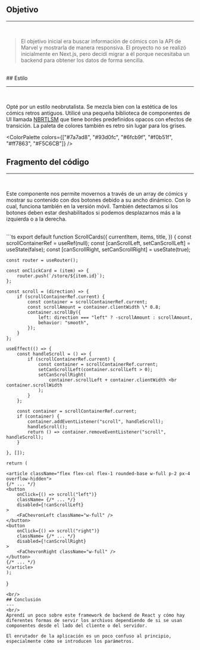 
## Objetivo

---

<br/>

> El objetivo inicial era buscar información de cómics con la API de Marvel y mostrarla de manera responsiva.
> El proyecto no se realizó inicialmente en Next.js, pero decidí migrar a él porque necesitaba un backend para obtener los datos de forma sencilla.

<br/>
## Estilo

---

<br/>

Opté por un estilo neobrutalista. Se mezcla bien con la estética de los cómics retros antiguos. Utilicé una pequeña biblioteca de componentes de UI llamada [NBRTLSM](https://www.neobrutalism.dev/) que tiene bordes predefinidos opacos con efectos de transición. La paleta de colores también es retro sin lugar para los grises.

<ColorPalette
  colors={["#7a7ad8", "#93d0fc", "#6fcb9f", "#f0b51f", "#ff7863", "#F5C6CB"]}
/>

## Fragmento del código

---

<br/>

Este componente nos permite movernos a través de un array de cómics y mostrar su contenido con dos botones debido a su ancho dinámico. Con lo cual, funciona también en la versión móvil.
También detectamos si los botones deben estar deshabilitados si podemos desplazarnos más a la izquierda o a la derecha.

<br/>
```ts
export default function ScrollCards({
  currentItem,
  items,
  title,
    }) {
    const scrollContainerRef = useRef<HTMLDivElement>(null);
    const [canScrollLeft, setCanScrollLeft] = useState(false);
    const [canScrollRight, setCanScrollRight] = useState(true);

    const router = useRouter();

    const onClickCard = (item) => {
        router.push(`/store/${item.id}`);
    };

    const scroll = (direction) => {
        if (scrollContainerRef.current) {
            const container = scrollContainerRef.current;
            const scrollAmount = container.clientWidth \* 0.8;
            container.scrollBy({
                left: direction === "left" ? -scrollAmount : scrollAmount,
                behavior: "smooth",
            });
        }
    };

    useEffect(() => {
        const handleScroll = () => {
            if (scrollContainerRef.current) {
                const container = scrollContainerRef.current;
                setCanScrollLeft(container.scrollLeft > 0);
                setCanScrollRight(
                    container.scrollLeft + container.clientWidth <br container.scrollWidth
                );
            }
        };

        const container = scrollContainerRef.current;
        if (container) {
            container.addEventListener("scroll", handleScroll);
            handleScroll();
            return () => container.removeEventListener("scroll", handleScroll);
        }

    }, []);

    return (

    <article className="flex flex-col flex-1 rounded-base w-full p-2 px-4 overflow-hidden">
    {/* ... */}
    <button
        onClick={() => scroll("left")}
        className= {/* ... */}
        disabled={!canScrollLeft}
    >
        <FaChevronLeft className="w-full" />
    </button>
    <button
        onClick={() => scroll("right")}
        className= {/* ... */}
        disabled={!canScrollRight}
    >
        <FaChevronRight className="w-full" />
    </button>
    {/* ... */}
    </article>
    );

}

```
<br/>
## Conclusión
---
<br/>
Aprendí un poco sobre este framework de backend de React y cómo hay diferentes formas de servir los archivos dependiendo de si se usan componentes desde el lado del cliente o del servidor.

El enrutador de la aplicación es un poco confuso al principio, especialmente cómo se introducen los parámetros.
```
